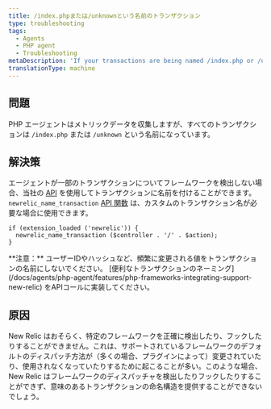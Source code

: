 ```yaml
---
title: /index.phpまたは/unknownという名前のトランザクション
type: troubleshooting
tags:
  - Agents
  - PHP agent
  - Troubleshooting
metaDescription: 'If your transactions are being named /index.php or /unknown, New Relic probably cannot accurately detect or hook into your framework.'
translationType: machine
---
```


## 問題

PHP エージェントはメトリックデータを収集しますが、すべてのトランザクションは `/index.php` または `/unknown` という名前になっています。

## 解決策

エージェントが一部のトランザクションについてフレームワークを検出しない場合、当社の [API](/docs/agents/php-agent/configuration/php-agent-api#api-name-wt) を使用してトランザクションに名前を付けることができます。 `newrelic_name_transaction` [API 関数](/docs/agents/php-agent/php-agent-api/newrelic_name_transaction/) は、カスタムのトランザクション名が必要な場合に使用できます。

```
if (extension_loaded ('newrelic')) {
  newrelic_name_transaction ($controller . '/' . $action);
}
```

<Callout variant="tip">
  **注意：** ユーザーIDやハッシュなど、頻繁に変更される値をトランザクションの名前にしないでください。 [便利なトランザクションのネーミング](/docs/agents/php-agent/features/php-frameworks-integrating-support-new-relic) をAPIコールに実装してください。
</Callout>

## 原因

New Relic はおそらく、特定のフレームワークを正確に検出したり、フックしたりすることができません。これは、サポートされているフレームワークのデフォルトのディスパッチ方法が（多くの場合、プラグインによって）変更されていたり、使用されなくなっていたりするために起こることが多い。このような場合、New Relic はフレームワークのディスパッチャを検出したりフックしたりすることができず、意味のあるトランザクションの命名構造を提供することができないでしょう。